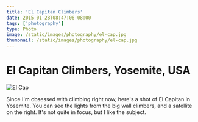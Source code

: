 ```yaml
---
title: 'El Capitan Climbers'
date: 2015-01-28T08:47:06-08:00
tags: ['photography']
type: Photo
image: /static/images/photography/el-cap.jpg
thumbnail: /static/images/photography/el-cap.jpg
---
```


# El Capitan Climbers, Yosemite, USA

![El Cap](/static/images/photography/el-cap.jpg)

Since I'm obsessed with climbing right now, here's a shot of El Capitan in Yosemite. You can see the lights from the big wall climbers, and a satellite on the right. It's not quite in focus, but I like the subject.
